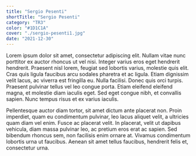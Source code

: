 ```yaml
---
title: "Sergio Pesenti"
shortTitle: "Sergio Pesenti"
category: "TR3"
color: "#1D1C1A"
cover: "./sergio-pesenti1.jpg"
date: "2021-12-30"
---
```


Lorem ipsum dolor sit amet, consectetur adipiscing elit. Nullam vitae nunc porttitor ex auctor rhoncus ut vel nisi. Integer varius eros eget hendrerit hendrerit. Praesent nisl lorem, feugiat sed lobortis varius, molestie quis elit. Cras quis ligula faucibus arcu sodales pharetra et ac ligula. Etiam dignissim velit lacus, ac viverra est fringilla eu. Nulla facilisi. Donec quis orci turpis. Praesent pulvinar tellus vel leo congue porta. Etiam eleifend eleifend magna, et molestie diam iaculis eget. Sed eget congue nibh, et convallis sapien. Nunc tempus risus et ex varius iaculis.

Pellentesque auctor diam tortor, sit amet dictum ante placerat non. Proin imperdiet, quam eu condimentum pulvinar, leo lacus aliquet velit, a ultricies quam diam vel enim. Fusce ac placerat velit. In placerat, velit ut dapibus vehicula, diam massa pulvinar leo, ac pretium eros erat ac sapien. Sed bibendum rhoncus sem, non facilisis enim ornare at. Vivamus condimentum lobortis urna ut faucibus. Aenean sit amet tellus faucibus, hendrerit felis et, consectetur urna.